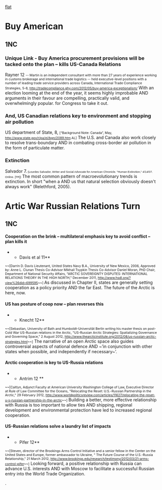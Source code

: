 = = 
[[toc|flat]]
=Buy American= 
==1NC== 
===Unique Link - Buy America procurement provisions will be tacked onto the plan – kills US-Canada Relations=== 
<span class="StyleStyleBold12pt">Rayner 12 </span><span style="font-size: 8pt;">-- Martin is an independent consultant with more than 27 years of experience working in customs brokerage and international trade logistics -- held executive-level positions with a number of leading trade service providers across Canada, International Trade Compliance Strategies, 5-8, http://tradecompliance.ghy.com/2012/05/buy-america-exceptionalism/</span>
With an election looming at the end of the year, it seems highly improbable
AND
arguments in their favour are compelling, practically valid, and overwhelmingly popular.
for Congress to take it out.
===And, US Canadian relations key to environment and stopping air pollution=== 
<span class="StyleStyleBold12pt">US department of State, 8, </span>
<span style="font-size: 8pt;">[“Background Note: Canada”, May, </span><span style="color: windowtext; font-size: 8pt;">[[http://www.state.gov/r/pa/ei/bgn/2089.htm]]</span><span style="font-size: 8pt;"> AL]</span>
The U.S. and Canada also work closely to resolve trans-boundary
AND
in combating cross-border air pollution in the form of particulate matter.
===Extinction=== 
<span class="Heading4Char">Salvador 7.</span><span style="background-color: white; font-family: Arial,sans-serif; font-size: 7pt;"> (Lourdes Salvador, Writer and Social Advocate for American Chronicle. "Human Extinction," 4/14/07. Online. [TR])</span>
The most common pattern of macroevolutionary trends is extinction. In short "when a
AND
us that natural selection obviously doesn't always work" (Relethford, 2005).
=Artic War Russian Relations Turn= 
==1NC== 

====Cooperation on the brink – multilateral emphasis key to avoid conflict – plan kills it====
**Davis et al 11**
<span style="font-size: 8pt;">~~[Darrin D. Davis Lieutenant, United States Navy B.A., University of New Mexico, 2006, Approved by: Anne L. Clunan Thesis Co-Advisor Mikhail Tsypkin Thesis Co-Advisor Daniel Moran, PhD Chair, Department of National Security Affairs, "ARCTIC SOVEREIGNTY DISPUTES: INTERNATIONAL RELATIONS THEORY IN THE HIGH NORTH," December 2011, http://www.hsdl.org/?view%26did=699595~~] </span>
As discussed in Chapter II, states are generally setting cooperation as a policy priority
AND
the far East. The future of the Arctic is here, now.

====US has posture of coop now – plan reverses this====
**Knecht 12**
<span style="font-size: 8pt;">~~[Sebastian, University of Bath and Humboldt-Universität Berlin writing his master thesis on post-Cold War US-Russian relations in the Arctic, "US-Russian Arctic Strategies: Spatializing Governance and Governing Space," 2 August 2012, http://www.thearcticinstitute.org/2012/08/us-russian-arctic-strategies.html~~]</span>
The narrative of an open Arctic space also guides controversial aspects of national defence
AND
~’in conjunction with other states when possible, and independently if necessary~’.

====Arctic cooperation is key to US-Russia relations====
**Antrim 12 **
<span style="font-size: 8pt;">~~[Caitlyn, Adjunct Faculty at American University Washington College of Law, Executive Director at Rule of Law Committee for the Oceans, "Relocating the Reset: U.S.-Russian Partnership in the Arctic," 29 February 2012, http://www.worldpoliticsreview.com/articles/11627/relocating-the-reset-u-s-russian-partnership-in-the-arctic~~]</span>
Building a better, more effective relationship with Russia is too important to allow ties
AND
shipping, regional development and environmental protection have led to increased regional cooperation.

====US-Russian relations solve a laundry list of impacts====
**Pifer 12**
<span style="font-size: 8pt;">~~[Steven, director of the Brookings Arms Control Initiative and a senior fellow in the Center on the United States and Europe, former ambassador to Ukraine, " The Future Course of the U.S.-Russia Relationship," 21 March 2012, http://www.brookings.edu/research/testimony/2012/03/21-arms-control-pifer~~]</span>
Looking forward, a positive relationship with Russia can advance U.S. interests
AND
with Moscow to facilitate a successful Russian entry into the World Trade Organization.





.